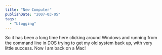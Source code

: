 ```yaml
---
title: "New Computer"
publishDate: "2007-03-05"
tags: 
  - "blogging"
---
```


So it has been a long time here clicking around Windows and running from the command line in DOS trying to get my old system back up, with very little success. Now I am back on a Mac!
